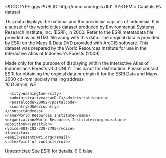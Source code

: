 <!DOCTYPE qgis PUBLIC 'http://mrcc.com/qgis.dtd' 'SYSTEM'>
<qgis version="3.24.3-Tisler">
  <identifier>Capitals</identifier>
  <parentidentifier></parentidentifier>
  <language>EN</language>
  <type>dataset</type>
  <title>Capitals</title>
  <abstract>This data displays the national and the provincial capitals of Indonesia. It is a subset of the world cities dataset produced by Environmental Systems Research Institute, Inc. (ESRI), in 2000. Refer to the ESRI metatadata file provided as an HTML file along with this data. The original data is provided by ESRI on the Maps &amp; Data DVD provided with ArcGIS software. This dataset was prepared by the World Resources Institute for use in the Interactive Atlas of Indonesia's Forests (2009). 

Made only for the purpose of displaying within the Interactive Atlas of Indonesian's Forests v.1.0 ONLY. This is not for distribution. Please contact ESRI for obtaining the orginial data or obtain it for the ESRI Data and Maps 2000 cd-rom.</abstract>
  <keywords vocabulary="gmd:topicCategory">
    <keyword>society</keyword>
  </keywords>
  <contact>
    <contactAddress>
      <type>mailing address</type>
      <address>10 G Street, NE</address>
      <city>Washington</city>
      <administrativearea>D.C</administrativearea>
      <postalcode>20002</postalcode>
      <country>USA</country>
    </contactAddress>
    <name>World Resources Institute</name>
    <organization>World Resources Institute</organization>
    <position></position>
    <voice>001-202-729-7795</voice>
    <fax></fax>
    <email>susanm@wri.org</email>
    <role>Point of contact</role>
  </contact>
  <links>
    <link size="" type="Local Area Network" url="file://\\WRICSAP029333\GIS\Users\Lauriane\BACK_UPS\Indonesia_Atlas_1\Indonesia_Atlas_Cd_rom_versions\24_Atlas_Indonesia\Install\Data\PopulatedPlaces\Capitals.shp" mimeType="" name="Shapefile" format="" description=""/>
  </links>
  <fees></fees>
  <constraints type="Access">Unrestricted</constraints>
  <rights>See ESRI for details.</rights>
  <encoding></encoding>
  <crs>
    <spatialrefsys nativeFormat="Wkt">
      <wkt></wkt>
      <proj4></proj4>
      <srsid>0</srsid>
      <srid>0</srid>
      <authid></authid>
      <description></description>
      <projectionacronym></projectionacronym>
      <ellipsoidacronym></ellipsoidacronym>
      <geographicflag>false</geographicflag>
    </spatialrefsys>
  </crs>
  <extent>
    <spatial minx="95.33333600000000274" maxy="5.56666699999999981" dimensions="2" maxx="140.71899400000000924" crs="EPSG:4326" miny="-10.17246399999999973" minz="0" maxz="0"/>
  </extent>
</qgis>
